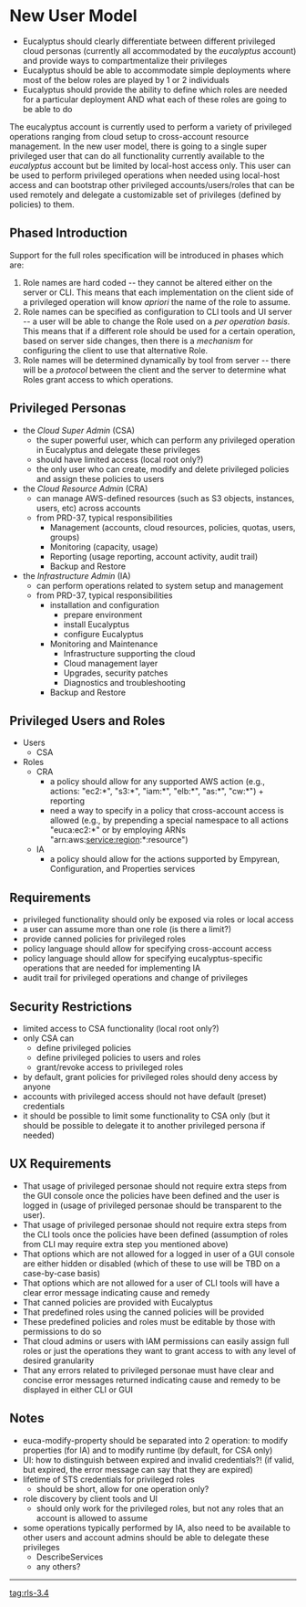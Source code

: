 = New User Model =
* Eucalyptus should clearly differentiate between different privileged cloud personas (currently all accommodated by the ''eucalyptus'' account) and provide ways to compartmentalize their privileges
* Eucalyptus should be able to accommodate simple deployments where most of the below roles are played by 1 or 2 individuals
* Eucalyptus should provide the ability to define which roles are needed for a particular deployment AND what each of these roles are going to be able to do 

The eucalyptus account is currently used to perform a variety of privileged operations ranging from cloud setup to cross-account resource management. In the new user model, there is going to a single super privileged user that can do all functionality currently available to the ''eucalyptus'' account but be limited by local-host access only. This user can be used to perform privileged operations when needed using local-host access and can bootstrap other privileged accounts/users/roles that can be used remotely and delegate a customizable set of privileges (defined by policies) to them. 

== Phased Introduction ==
Support for the full roles specification will be introduced in phases which are:
# Role names are hard coded -- they cannot be altered either on the server or CLI.  This means that each implementation on the client side of a privileged operation will know ''apriori'' the name of the role to assume.
# Role names can be specified as configuration to CLI tools and UI server -- a user will be able to change the Role used on a ''per operation basis''.  This means that if a different role should be used for a certain operation, based on server side changes, then there is a ''mechanism'' for configuring the client to use that alternative Role.
# Role names will be determined dynamically by tool from server -- there will be a ''protocol'' between the client and the server to determine what Roles grant access to which operations.


== Privileged Personas ==
* the ''Cloud Super Admin'' (CSA)
** the super powerful user, which can perform any privileged operation in Eucalyptus and delegate these privileges
** should have limited access (local root only?)
** the only user who can create, modify and delete privileged policies and assign these policies to users
* the ''Cloud Resource Admin'' (CRA) 
** can manage AWS-defined resources (such as S3 objects, instances, users, etc) across accounts
** from PRD-37, typical responsibilities 
*** Management (accounts, cloud resources, policies, quotas, users, groups)
*** Monitoring (capacity, usage)
*** Reporting (usage reporting, account activity, audit trail)
*** Backup and Restore
* the ''Infrastructure Admin'' (IA)
** can perform operations related to system setup and management
** from PRD-37, typical responsibilities
*** installation and configuration
**** prepare environment
**** install Eucalyptus
**** configure Eucalyptus
*** Monitoring and Maintenance
**** Infrastructure supporting the cloud
**** Cloud management layer
**** Upgrades, security patches
**** Diagnostics and troubleshooting
*** Backup and Restore 

== Privileged Users and Roles ==
* Users
** CSA
* Roles
** CRA
*** a policy should allow for any supported AWS action (e.g., actions: "ec2:*", "s3:*", "iam:*", "elb:*", "as:*", "cw:*") + reporting
*** need a way to specify in a policy that cross-account access is allowed (e.g., by prepending a special namespace to all actions "euca:ec2:*" or by employing ARNs "arn:aws:service:region:*:resource") 
** IA
*** a policy should allow for the actions supported by Empyrean, Configuration, and Properties services

== Requirements ==
* privileged functionality should only be exposed via roles or local access 
* a user can assume more than one role (is there a limit?) 
* provide canned policies for privileged roles
* policy language should allow for specifying cross-account access 
* policy language should allow for specifying eucalyptus-specific operations that are needed for implementing IA
* audit trail for privileged operations and change of privileges

== Security Restrictions ==
* limited access to CSA functionality (local root only?)
* only CSA can
** define privileged policies
** define privileged policies to users and roles
** grant/revoke access to privileged roles
* by default, grant policies for privileged roles should deny access by anyone
* accounts with privileged access should not have default (preset) credentials
* it should be possible to limit some functionality to CSA only (but it should be possible to delegate it to another privileged persona if needed)

== UX Requirements ==
* That usage of privileged personae should not require extra steps from the GUI console once the policies have been defined and the user is logged in (usage of privileged personae should be transparent to the user).
* That usage of privileged personae should not require extra steps from the CLI tools once the policies have been defined (assumption of roles from CLI may require extra step you mentioned above)
* That options which are not allowed for a logged in user of a GUI console are either hidden or disabled (which of these to use will be TBD on a case-by-case basis)
* That options which are not allowed for a user of CLI tools will have a clear error message indicating cause and remedy
* That canned policies are provided with Eucalyptus
* That predefined roles using the canned policies will be provided
* These predefined policies and roles must be editable by those with permissions to do so
* That cloud admins or users with IAM permissions can easily assign full roles or just the operations they want to grant access to with any level of desired granularity
* That any errors related to privileged personae must have clear and concise error messages returned indicating cause and remedy to be displayed in either CLI or GUI


== Notes ==
* euca-modify-property should be separated into 2 operation: to modify properties (for IA) and to modify runtime (by default, for CSA only)
* UI: how to distinguish between expired and invalid credentials?! (if valid, but expired, the error message can say that they are expired)
* lifetime of STS credentials for privileged roles
** should be short, allow for one operation only?
* role discovery by client tools and UI
** should only work for the privileged roles, but not any roles that an account is allowed to assume
* some operations typically performed by IA, also need to be available to other users and account admins should be able to delegate these privileges
** DescribeServices
** any others?

----
[[tag:rls-3.4]]